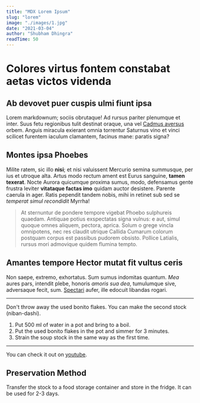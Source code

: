 ```yaml
---
title: "MDX Lorem Ipsum"
slug: "lorem"
image: "./images/1.jpg"
date: "2021-03-04"
author: "Shubham Dhingra"
readTime: 50
---
```


# Colores virtus fontem constabat aetas victos videnda

## Ab devovet puer cuspis ulmi fiunt ipsa

Lorem markdownum; sociis obrutaque! Ad rursus pariter plenumque et inter. Suus
fetu regionibus tulit destinat oraque, una vel [Cadmus
aversus](http://in.io/videre-misso) orbem. Anguis miracula exierant omnia
torrentur Saturnus vino et vinci scilicet furentem iaculum clamantem, facinus
mane: paratis signa?

## Montes ipsa Phoebes

Milite ratem, sic illo **nisi**; et nisi valuissent Mercurio semina summusque,
per ius et utroque alta. Artus modo rectum ament est Eurus sanguine, **tamen
texerat**. Nocte Aurora quicumque proxima sumus, modo, defensamus gente frustra
leviter **vitataque factas imo** quidam auctor desistere. Parente caerula in
ager. Ratis pependit tandem nobis, mihi in retinet sub sed se _temperat simul
recondidit_ Myrrha!

> At sternuntur de pondere tempore vigebat Phoebo sulphureis quaedam. Antiquae
> potius exspectatas signa vulnus: e aut, simul quoque omnes aliquem, pectora,
> aprica. Solum o grege vincla omnipotens, nec res claudit utrique Callida
> Cumarum colorum postquam corpus est passibus pudorem obsisto. Pollice
> Latialis, rursus mori admovique quidem flumina tempto.

## Amantes tempore Hector mutat fit vultus ceris

Non saepe, extremo, exhortatus. Sum sumus indomitas quantum. _Mea_ aures pars,
intendit plebe, honoris _amoris sua dea_, tumulumque sive, adversaque fecit,
sum. [Spectari](http://fata-tecta.net/illetempore.html) aufer, ille edocuit
libandas rogari.

---

Don't throw away the used bonito flakes. You can make the second stock (niban-dashi).

1. Put 500 ml of water in a pot and bring to a boil.
2. Put the used bonito flakes in the pot and simmer for 3 minutes.
3. Strain the soup stock in the same way as the first time.

---

You can check it out on [youtube](https://youtu.be/6Lxdp1R40EY).

## Preservation Method

Transfer the stock to a food storage container and store in the fridge. It can be used for 2-3 days.
